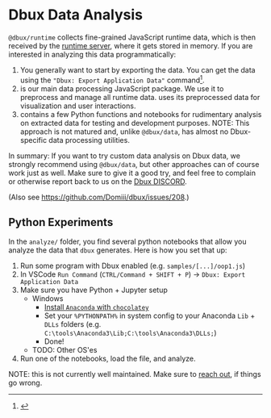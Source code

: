 # Dbux Data Analysis


`@dbux/runtime` collects fine-grained JavaScript runtime data, which is then received by the [runtime server](../tools-and-configuration/dbux-code#runtime-server), where it gets stored in memory. If you are interested in analyzing this data programmatically:

1. You generally want to start by exporting the data. You can get the data using the `"Dbux: Export Application Data"` command[^1].
2. <CodeLink path="dbux-data" /> is our main data processing JavaScript package. We use it to preprocess and manage all runtime data. <CodeLink path="dbux-code" /> uses its preprocessed data for visualization and user interactions.
3. <CodeLink path="analysis" /> contains a few Python functions and notebooks for rudimentary analysis on extracted data for testing and development purposes. NOTE: This approach is not matured and, unlike `@dbux/data`, has almost no Dbux-specific data processing utilities.

In summary: If you want to try custom data analysis on Dbux data, we strongly recommend using `@dbux/data`, but other approaches can of course work just as well. Make sure to give it a good try, and feel free to complain or otherwise report back to us on the [Dbux DISCORD](https://discord.gg/QKgq9ZE).

(Also see https://github.com/Domiii/dbux/issues/208.)


## Python Experiments

In the `analyze/` folder, you find several python notebooks that allow you analyze the data that `dbux` generates. Here is how you set that up:

1. Run some program with Dbux enabled (e.g. `samples/[...]/oop1.js`)
2. In VSCode `Run Command` (`CTRL/Command + SHIFT + P`) -> `Dbux: Export Application Data`
3. Make sure you have Python + Jupyter setup
   * Windows
      * [Install `Anaconda` with `chocolatey`](https://chocolatey.org/packages/anaconda3)
      * Set your `%PYTHONPATH%` in system config to your Anaconda `Lib` + `DLLs` folders (e.g. `C:\tools\Anaconda3\Lib;C:\tools\Anaconda3\DLLs;`)
      * Done!
   * TODO: Other OS'es
4. Run one of the notebooks, load the file, and analyze.

NOTE: this is not currently well maintained. Make sure to [reach out](https://discord.gg/QKgq9ZE), if things go wrong.

[^1]: <CodeLink path="dbux-code" link="src/codeUtil/codeExport.js" />
